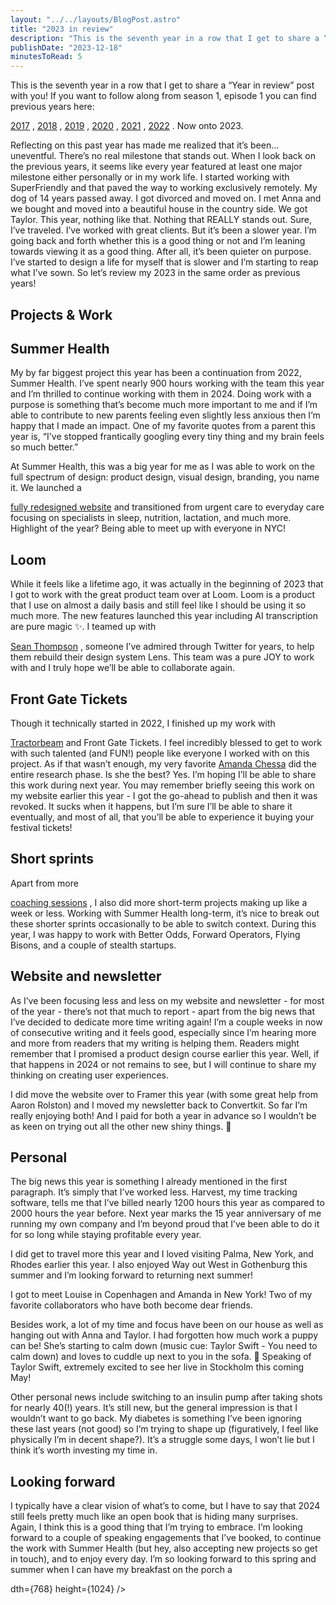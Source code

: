 ```yaml
---
layout: "../../layouts/BlogPost.astro"
title: "2023 in review"
description: "This is the seventh year in a row that I get to share a “Year in review” post with you! If you want to follow along from season 1, episode 1 you can find previous years here: 2017, 2018, 2019, 2020, 2021, 2022. Now onto 2023.\n\n\nReflecting on this past year has made me realized that it’s been… uneventful. There’s no real milestone that stands out. When I look back on the previous years, it seems like every year featured at least one major milestone either personally or in my work life. I started "
publishDate: "2023-12-18"
minutesToRead: 5
---
```


<p>This is the seventh year in a row that I get to share a “Year in review” post with you! If you want to follow along from season 1, episode 1 you can find previous years here: </p>
<a href="https://www.antonsten.com/@/page/0NDmnCGJWchO4kKt">2017</a>
 , 
<a href="https://www.antonsten.com/2018">2018</a>
 , 
<a href="https://www.antonsten.com/2019">2019</a>
 , 
<a href="https://www.antonsten.com/2020">2020</a>
 , 
<a href="https://www.antonsten.com/2021">2021</a>
 , 
<a href="https://www.antonsten.com/2022">2022</a>
 . Now onto 2023.</p>
<p>Reflecting on this past year has made me realized that it’s been… uneventful. There’s no real milestone that stands out. When I look back on the previous years, it seems like every year featured at least one major milestone either personally or in my work life. I started working with SuperFriendly and that paved the way to working exclusively remotely. My dog of 14 years passed away. I got divorced and moved on. I met Anna and we bought and moved into a beautiful house in the country side. We got Taylor. This year, nothing like that. Nothing that REALLY stands out. Sure, I’ve traveled. I’ve worked with great clients. But it’s been a slower year. I’m going back and forth whether this is a good thing or not and I’m leaning towards viewing it as a good thing. After all, it’s been quieter on purpose. I’ve started to design a life for myself that is slower and I’m starting to reap what I’ve sown. So let’s review my 2023 in the same order as previous years!</p>
<h2 id="projects-work">Projects &amp; Work</h>
</h2>
<h2 id="summer-health">Summer Health</h>
</h2>
<p>My by far biggest project this year has been a continuation from 2022, Summer Health. I’ve spent nearly 900 hours working with the team this year and I’m thrilled to continue working with them in 2024. Doing work with a purpose is something that’s become much more important to me and if I’m able to contribute to new parents feeling even slightly less anxious then I’m happy that I made an impact. One of my favorite quotes from a parent this year is, “I've stopped frantically googling every tiny thing and my brain feels so much better.”</p>
<p>At Summer Health, this was a big year for me as I was able to work on the full spectrum of design: product design, visual design, branding, you name it. We launched a </p>
<a href="https://www.summerhealth.com/?ref="antonsten".com">fully redesigned website</a>
 and transitioned from urgent care to everyday care focusing on specialists in sleep, nutrition, lactation, and much more. Highlight of the year? Being able to meet up with everyone in NYC!</p>
<MDXImage src="/images/FCBA4E6E-4C8D-45CC-8DD1-DECCB1C791EA_1_105_c.webp" alt="FCBAEE CD CC DD DECCBCEA C" width={1024} height={768} />
<h2 id="loom">Loom</h>
</h2>
<p>While it feels like a lifetime ago, it was actually in the beginning of 2023 that I got to work with the great product team over at Loom. Loom is a product that I use on almost a daily basis and still feel like I should be using it so much more. The new features launched this year including AI transcription are pure magic ✨. I teamed up with </p>
<a href="https://twitter.com/cyanhex?ref="antonsten".com">Sean Thompson</a>
 , someone I’ve admired through Twitter for years, to help them rebuild their design system Lens. This team was a pure JOY to work with and I truly hope we’ll be able to collaborate again.</p>
<h2 id="front-gate-tickets">Front Gate Tickets</h>
</h2>
<p>Though it technically started in 2022, I finished up my work with </p>
<a href="https://www.tractorbeam.com/?ref="antonsten".com">Tractorbeam</a>
 and Front Gate Tickets. I feel incredibly blessed to get to work with such talented (and FUN!) people like everyone I worked with on this project. As if that wasn’t enough, my very favorite 
<a href="https://www.linkedin.com/in/amandachessa/?ref="antonsten".com">Amanda Chessa</a>
 did the entire research phase. Is she the best? Yes. I’m hoping I’ll be able to share this work during next year. You may remember briefly seeing this work on my website earlier this year - I got the go-ahead to publish and then it was revoked. It sucks when it happens, but I’m sure I’ll be able to share it eventually, and most of all, that you’ll be able to experience it buying your festival tickets!</p>
<h2 id="short-sprints">Short sprints</h>
</h2>
<p>Apart from more </p>
<a href="https://www.antonsten.com/@/page/ux1C5DBb6QrcHN8G">coaching sessions</a>
 , I also did more short-term projects making up like a week or less. Working with Summer Health long-term, it’s nice to break out these shorter sprints occasionally to be able to switch context. During this year, I was happy to work with Better Odds, Forward Operators, Flying Bisons, and a couple of stealth startups.</p>
<h2 id="website-and-newsletter">Website and newsletter</h>
</h2>
<p>As I’ve been focusing less and less on my website and newsletter - for most of the year - there’s not that much to report - apart from the big news that I’ve decided to dedicate more time writing again! I’m a couple weeks in now of consecutive writing and it feels good, especially since I’m hearing more and more from readers that my writing is helping them. Readers might remember that I promised a product design course earlier this year. Well, if that happens in 2024 or not remains to see, but I will continue to share my thinking on creating user experiences.</p>
<p>I did move the website over to Framer this year (with some great help from Aaron Rolston) and I moved my newsletter back to Convertkit. So far I’m really enjoying both! And I paid for both a year in advance so I wouldn’t be as keen on trying out all the other new shiny things. 🙈</p>
<h2 id="personal">Personal</h>
</h2>
<p>The big news this year is something I already mentioned in the first paragraph. It’s simply that I’ve worked less. Harvest, my time tracking software, tells me that I’ve billed nearly 1200 hours this year as compared to 2000 hours the year before. Next year marks the 15 year anniversary of me running my own company and I’m beyond proud that I’ve been able to do it for so long while staying profitable every year.</p>
<p>I did get to travel more this year and I loved visiting Palma, New York, and Rhodes earlier this year. I also enjoyed Way out West in Gothenburg this summer and I’m looking forward to returning next summer!</p>
<p>I got to meet Louise in Copenhagen and Amanda in New York! Two of my favorite collaborators who have both become dear friends.</p>
<p>Besides work, a lot of my time and focus have been on our house as well as hanging out with Anna and Taylor. I had forgotten how much work a puppy can be! She’s starting to calm down (music cue: Taylor Swift - You need to calm down) and loves to cuddle up next to you in the sofa. 🥰&nbsp;Speaking of Taylor Swift, extremely excited to see her live in Stockholm this coming May!</p>
<p>Other personal news include switching to an insulin pump after taking shots for nearly 40(!) years. It’s still new, but the general impression is that I wouldn’t want to go back. My diabetes is something I’ve been ignoring these last years (not good) so I’m trying to shape up (figuratively, I feel like physically I’m in decent shape?). It’s a struggle some days, I won’t lie but I think it’s worth investing my time in.</p>
<h2 id="looking-forward">Looking forward</h>
</h2>
<p>I typically have a clear vision of what’s to come, but I have to say that 2024 still feels pretty much like an open book that is hiding many surprises. Again, I think this is a good thing that I’m trying to embrace. I’m looking forward to a couple of speaking engagements that I’ve booked, to continue the work with Summer Health (but hey, also accepting new projects so get in touch), and to enjoy every day. I’m so looking forward to this spring and summer when I can have my breakfast on the porch a </p>
<MDXImage src="/im
<MDXImage src="/images/ehh4695dyifhzsgegv695owruu8.webp" alt="summer when I can have my breakfast on the porch... - Ehhdyifhzsgegvowruu" width={768} height={1024} />dth={768} height={1024} />
